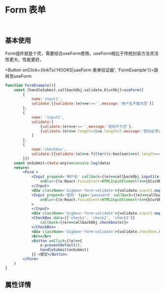 
<Meta title='ENTRY|Form 表单' component={Form}/>

<br/>

# Form 表单

<br/>

## 基本使用

Form组件就是个壳，需要结合useForm使用，useForm相比于传统封装方法灵活性更大，性能更好。

<Button onClick={linkTo('HOOKS|useForm 表单验证器', 'FormExample')}>跳转至useForm</Button>

```jsx
function FormExample(){
    const [handleSubmit,callbackObj,validate,blurObj]=useForm([ 
        {
            name:'input1',
            validate:[{validate:(e)=>e!=='',message:'用户名不能为空'}]
        },
        {
            name: 'input2',
            validate:[
                {validate:(e)=>e!=='',message:'密码不为空'},
                {validate:(e)=>e.length>2&&e.length<7,message:'密码必须大于2位或者高于7位'}
            ]
        },
        {
            name:'checkbox',
            validate:[{validate:(e)=>e.filter((v:boolean)=>v).length===3,message:'必须3个都选上'}],
        }])
    const onSubmit=(data:any)=>console.log(data)
    return(
        <Form >
            <Input prepend='用户名' callback={(e)=>callbackObj.input1(e.target.value)} 
                onBlur={(e:React.FocusEvent<HTMLInputElement>)=>{blurObj.input1(e.target.value)}} >
            </Input>
            <div className='bigbear-form-validate'>{validate.input1.map((v:string)=>v)}</div>
            <Input prepend='密码' type='password' callback={(e)=>callbackObj.input2(e.target.value)}
                onBlur={(e:React.FocusEvent<HTMLInputElement>)=>{blurObj.input2(e.target.value)}}
            >
            </Input>
            <div className='bigbear-form-validate'>{validate.input2.map((v:string,i:number)=><div key={i}>{v}</div>)}</div>
            <CheckBox data={['check1', 'check2', 'check3']}
                callback={(e)=>callbackObj.checkbox(e)}>
            </CheckBox>
            <div className='bigbear-form-validate'>{validate.checkbox.map((v:string)=>v)}</div>
            <br></br>
            <Button onClick={(e)=>{
                e.preventDefault();
                handleSubmit(onSubmit)
            }} >提交</Button>
        </Form>
    )
}
```


<Preview>
    <Story name='formexample'>
        <FormExample></FormExample>
    </Story>
</Preview>


## 属性详情

<Props of={Form}></Props>